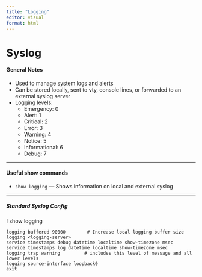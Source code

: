```yaml
---
title: "Logging"
editor: visual
format: html
---
```


# Syslog

#### General Notes

- Used to manage system logs and alerts
- Can be stored locally, sent to vty, console lines, or forwarded to an external syslog server
- Logging levels:
  - Emergency: 0  
  - Alert: 1  
  - Critical: 2  
  - Error: 3  
  - Warning: 4  
  - Notice: 5  
  - Informational: 6  
  - Debug: 7

---

#### Useful show commands

- `show logging` — Shows information on local and external syslog

---

##### Standard Syslog Config

!
show logging

```
logging buffered 90000        # Increase local logging buffer size
logging <logging-server>
service timestamps debug datetime localtime show-timezone msec
service timestamps log datetime localtime show-timezone msec
logging trap warning         # includes this level of message and all lower levels
logging source-interface loopback0
exit
```
